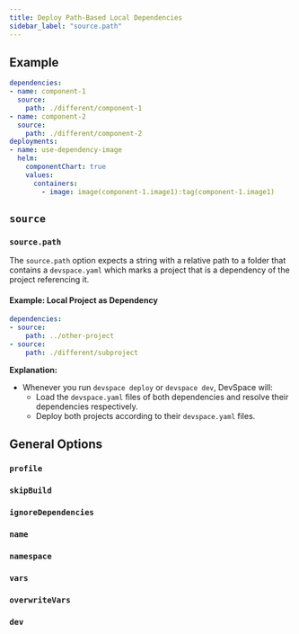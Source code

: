 ```yaml
---
title: Deploy Path-Based Local Dependencies
sidebar_label: "source.path"
---
```




## Example
```yaml
dependencies:
- name: component-1
  source:
    path: ./different/component-1
- name: component-2
  source:
    path: ./different/component-2
deployments:
- name: use-dependency-image
  helm:
    componentChart: true
    values:
      containers:
        - image: image(component-1.image1):tag(component-1.image1)
```

## `source`

### `source.path`
The `source.path` option expects a string with a relative path to a folder that contains a `devspace.yaml` which marks a project that is a dependency of the project referencing it.

#### Example: Local Project as Dependency
```yaml
dependencies:
- source:
    path: ../other-project
- source:
    path: ./different/subproject
```
**Explanation:**  
- Whenever you run `devspace deploy` or `devspace dev`, DevSpace will:
  - Load the `devspace.yaml` files of both dependencies and resolve their dependencies respectively.
  - Deploy both projects according to their `devspace.yaml` files.


## General Options

### `profile`

<FragmentDependencyProfile/>


### `skipBuild`

<FragmentDependencySkipBuild/>


### `ignoreDependencies`

<FragmentDependencyIgnoreDependencies/>


### `name`

<FragmentDependencyName/>


### `namespace`

<FragmentDependencyNamespace/>

### `vars`

<FragmentDependencyVars/>

### `overwriteVars`

<FragmentDependencyOverwriteVars/>

### `dev`

<FragmentDependencyDev/>